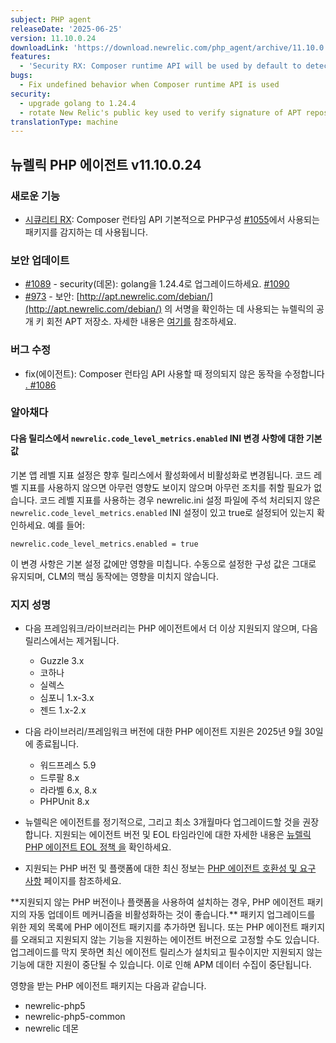 ```yaml
---
subject: PHP agent
releaseDate: '2025-06-25'
version: 11.10.0.24
downloadLink: 'https://download.newrelic.com/php_agent/archive/11.10.0.24'
features:
  - 'Security RX: Composer runtime API will be used by default to detect packages used by PHP applications'
bugs:
  - Fix undefined behavior when Composer runtime API is used
security:
  - upgrade golang to 1.24.4
  - rotate New Relic's public key used to verify signature of APT repository
translationType: machine
---
```


## 뉴렐릭 PHP 에이전트 v11.10.0.24

### 새로운 기능

* [시큐리티 RX](https://docs.newrelic.com/docs/vulnerability-management/overview/): Composer 런타임 API 기본적으로 PHP구성 [#1055](https://github.com/newrelic/newrelic-php-agent/pull/1055)에서 사용되는 패키지를 감지하는 데 사용됩니다.

### 보안 업데이트

* [#1089](https://github.com/newrelic/newrelic-php-agent/issues/1089) - security(데몬): golang을 1.24.4로 업그레이드하세요. [#1090](https://github.com/newrelic/newrelic-php-agent/pull/1090)
* [#973](https://github.com/newrelic/newrelic-php-agent/issues/973) - 보안: [http://apt.newrelic.com/debian/](http://apt.newrelic.com/debian/) 의 서명을 확인하는 데 사용되는 뉴렐릭의 공개 키 회전 APT 저장소. 자세한 내용은 [여기를](https://docs.newrelic.com/docs/apm/agents/php-agent/installation/php-agent-installation-ubuntu-debian/#configure-repo) 참조하세요.

### 버그 수정

* fix(에이전트): Composer 런타임 API 사용할 때 정의되지 않은 동작을 수정합니다 [. #1086](https://github.com/newrelic/newrelic-php-agent/pull/1086)

### 알아채다

#### 다음 릴리스에서 `newrelic.code_level_metrics.enabled` INI 변경 사항에 대한 기본값

기본 앱 레벨 지표 설정은 향후 릴리스에서 활성화에서 비활성화로 변경됩니다. 코드 레벨 지표를 사용하지 않으면 아무런 영향도 보이지 않으며 아무런 조치를 취할 필요가 없습니다. 코드 레벨 지표를 사용하는 경우 newrelic.ini 설정 파일에 주석 처리되지 않은 `newrelic.code_level_metrics.enabled` INI 설정이 있고 true로 설정되어 있는지 확인하세요. 예를 들어:

```
newrelic.code_level_metrics.enabled = true
```

이 변경 사항은 기본 설정 값에만 영향을 미칩니다. 수동으로 설정한 구성 값은 그대로 유지되며, CLM의 핵심 동작에는 영향을 미치지 않습니다.

### 지지 성명

* 다음 프레임워크/라이브러리는 PHP 에이전트에서 더 이상 지원되지 않으며, 다음 릴리스에서는 제거됩니다.

  * Guzzle 3.x
  * 코하나
  * 실렉스
  * 심포니 1.x-3.x
  * 젠드 1.x-2.x

* 다음 라이브러리/프레임워크 버전에 대한 PHP 에이전트 지원은 2025년 9월 30일에 종료됩니다.

  * 워드프레스 5.9
  * 드루팔 8.x
  * 라라벨 6.x, 8.x
  * PHPUnit 8.x

* 뉴렐릭은 에이전트를 정기적으로, 그리고 최소 3개월마다 업그레이드할 것을 권장합니다. 지원되는 에이전트 버전 및 EOL 타임라인에 대한 자세한 내용은 [뉴렐릭 PHP 에이전트 EOL 정책 을](https://docs.newrelic.com/docs/apm/agents/php-agent/getting-started/php-agent-eol-policy/) 확인하세요.

* 지원되는 PHP 버전 및 플랫폼에 대한 최신 정보는 [PHP 에이전트 호환성 및 요구 사항](https://docs.newrelic.com/docs/apm/agents/php-agent/getting-started/php-agent-compatibility-requirements/) 페이지를 참조하세요.

<Callout variant="important">
  **지원되지 않는 PHP 버전이나 플랫폼을 사용하여 설치하는 경우, PHP 에이전트 패키지의 자동 업데이트 메커니즘을 비활성화하는 것이 좋습니다.** 패키지 업그레이드를 위한 제외 목록에 PHP 에이전트 패키지를 추가하면 됩니다. 또는 PHP 에이전트 패키지를 오래되고 지원되지 않는 기능을 지원하는 에이전트 버전으로 고정할 수도 있습니다. 업그레이드를 막지 못하면 최신 에이전트 릴리스가 설치되고 필수이지만 지원되지 않는 기능에 대한 지원이 중단될 수 있습니다. 이로 인해 APM 데이터 수집이 중단됩니다.

  영향을 받는 PHP 에이전트 패키지는 다음과 같습니다.

  * newrelic-php5
  * newrelic-php5-common
  * newrelic 데몬
</Callout>